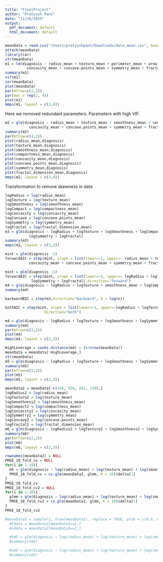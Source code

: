 ```yaml
---
title: "FinalProject"
author: "Pratyush Pant"
date: "11/26/2019"
output:
  pdf_document: default
  html_document: default
---
```


```r
meanData = read.csv("/Users/pratyushpant/Downloads/data_mean.csv", header = TRUE)
attach(meanData)
library(car)
str(meanData)
m1 = lm(diagnosis ~ radius_mean + texture_mean + perimeter_mean + area_mean + smoothness_mean + compactness_mean + 
          concavity_mean + concave.points_mean + symmetry_mean + fractal_dimension_mean, family = binomial)
summary(m1)
vif(m1)
cor(meanData)
plot(meanData)
par(mfrow=c(2,2))
par(mar = rep(2, 4))
plot(m1)
mmps(m1, layout = c(3,4))
```
Here we removed redundant parameters. Parameters with high VIF.
```r
m2 = glm(diagnosis ~ radius_mean + texture_mean + smoothness_mean + compactness_mean + 
           concavity_mean + concave.points_mean + symmetry_mean + fractal_dimension_mean, family = binomial())
summary(m2)
par(mfrow=c(4,2))
plot(radius_mean,diagnosis)
plot(texture_mean,diagnosis)
plot(smoothness_mean,diagnosis)
plot(compactness_mean,diagnosis)
plot(concavity_mean,diagnosis)
plot(concave.points_mean,diagnosis)
plot(symmetry_mean,diagnosis)
plot(fractal_dimension_mean,diagnosis)
mmps(m2, layout = c(3,4))
```
Transformation to remove skewness in data
```r
logRadius = log(radius_mean)
logTexture = log(texture_mean)
logSmoothness = log(smoothness_mean)
logCompact = log(compactness_mean)
logConcavity = log(concavity_mean)
logConcave = log(concave.points_mean)
logSymmetry = log(symmetry_mean)
logFractal = log(fractal_dimension_mean)
m3 = glm(diagnosis ~ logRadius + logTexture + logSmoothness + logCompact + logConcavity + logConcave +
           logSymmetry + logFractal)
summary(m3)
mmps(m3, layout = c(3,3))
```
```r
mint = glm(diagnosis ~1)
forwardAIC = step(mint, scope = list(lower=~1, upper=~ radius_mean + texture_mean + smoothness_mean + compactness_mean + 
           concavity_mean + concave.points_mean + symmetry_mean + fractal_dimension_mean),direction="forward")
```
```r
mint = glm(diagnosis ~1)
forwardAIC = step(mint, scope = list(lower=~1, upper=~ logRadius + logTexture + logSmoothness + logCompact + logConcavity + logConcave +
            logSymmetry + logFractal),direction="forward")
m4 = glm(diagnosis ~ logRadius + logTexture + smoothness_mean + logCompact + logFractal, family = binomial())
summary(m4)
```
```r
backwardBIC = step(m3,direction="backward", k = log(n))
```
```r
bothAIC = step(mint, scope = list(lower=~1, upper=~logRadius + logTexture + logSmoothness + logCompact + logSymmetry + logFractal),
                  direction="both")
```
```r
m4 = glm(diagnosis ~ logRadius + logTexture + logSmoothness + logSymmetry + logCompact)
summary(m4)
par(mfrow=c(2,2))
plot(m4)
mmps(m4, layout = c(2,3))
```
```r
HighLeverage = cooks.distance(m4) > (6/nrow(meanData))
meanData = meanData[!HighLeverage,]
str(meanData)
m5 = glm(diagnosis ~ logRadius + logTexture + logSmoothness + logSymmetry + logCompact)
summary(m5)
par(mfrow=c(2,2))
plot(m5)
mmps(m5, layout = c(2,3))
```
```r
meanData2 = meanData[-c(426, 556, 281, 120),]
logRadius2 = log(radius_mean)
logTexture2 = log(texture_mean)
logSmoothness2 = log(smoothness_mean)
logCompact2 = log(compactness_mean)
logConcavity2 = log(concavity_mean)
logSymmetry2 = log(symmetry_mean)
logConcave2 = log(concave.points_mean)
logFractal2 = log(fractal_dimension_mean)
m6 = glm(diagnosis ~ logRadius2 + logTexture2 + logSmoothness2 + logSymmetry2 + logCompact2 + logSmoothness2:logCompact2)
summary(m6)
par(mfrow=c(2,2))
plot(m6)
mmps(m6, layout = c(2,3))
```
```r

rownames(meanData2) = NULL
PMSE_10_fold_cv = NULL
for(i in 1:10){
  m5 = glm(diagnosis ~ log(radius_mean) + log(texture_mean) + log(smoothness_mean) + log(symmetry_mean) + log(compactness_mean), data = meanData2)
  PMSE_10_fold_cv = cv.glm(meanData2, glmm, K = 10)$delta[1]
}
PMSE_10_fold_cv
PMSE_10_fold_cv2 = NULL
for(i in 1:10){
  glmm = glm(diagnosis ~ log(radius_mean) + log(texture_mean) + log(smoothness_mean) + log(symmetry_mean) + log(compactness_mean) + log(smoothness_mean):log(compactness_mean), data = meanData2)
  PMSE_10_fold_cv2 = cv.glm(meanData2, glmm, K = 10)$delta[1]
}
PMSE_10_fold_cv2
```
```r
#meanData3 = sample(2, nrow(meanData2), replace = TRUE, prob = c(0.8, 0.2))
  #tdata = meanData2[meanData3==1,]
  #vdata = meanData2[meanData3==2,]

  #tm5 = glm(diagnosis ~ log(radius_mean) + log(texture_mean) + log(smoothness_mean) + log(symmetry_mean) + log(compactness_mean) + log(smoothness_mean):log(compactness_mean), data = tdata)
  #summary(tm5)

  #vm5 = glm(diagnosis ~ log(radius_mean) + log(texture_mean) + log(smoothness_mean) + log(symmetry_mean) + log(compactness_mean) + log(smoothness_mean):log(compactness_mean), data = vdata)
  #summary(vm5)
```
